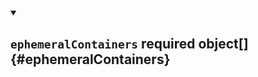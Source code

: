
<details className="config-field" data-expandable="false" open>
<summary>

## `ephemeralContainers` <span class="config-field-required" data-required="false">required</span> <span class="config-field-type">object[]</span> <span class="config-field-default"></span> <span class="config-field-enum"></span> {#ephemeralContainers}



</summary>



</details>
